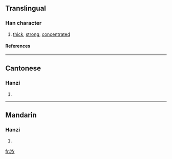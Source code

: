{{see|濃}}

==Translingual==
===Han character===
{{Han char|rn=85|rad=水|as=06|sn=9|four=|canj=水竹月女 (EHBV)}}
# [[thick]], [[strong]], [[concentrated]]
====References====
{{Han ref|kx=0623.171|hdz=31616.100|uh=6D53|ud=27987}}

----
==Cantonese==
===Hanzi===
{{yue-hanzi|jyut=|y=nung4}}
# {{defn|Cantonese}}

----
==Mandarin==
===Hanzi===
{{cmn-hanzi|tra=濃|pin=[[nóng]] (nong2)|wg=nung<sup>2</sup>}}
# {{defn|Mandarin}}

[[fr:浓]]